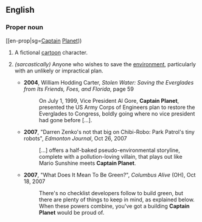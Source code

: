 ==English==
===Proper noun===
[[en-prop|sg=[[captain|Captain]] [[planet|Planet]]))
#A fictional [[cartoon]] character.
#{{rfv-sense}}''(sarcastically)'' Anyone who wishes to save the [[environment]], particularly with an unlikely or impractical plan.
#*'''2004''', William Hodding Carter, ''Stolen Water: Saving the Everglades from Its Friends, Foes, and Florida'', page 59
#*:On July 1, 1999, Vice President Al Gore, '''Captain Planet''', presented the US Army Corps of Engineers plan to restore the Everglades to Congress, boldly going where no vice president had gone before […].
#*'''2007''', "Darren Zenko's not that big on Chibi-Robo: Park Patrol's tiny robots", ''Edmonton Journal'', Oct 26, 2007
#*:[…] offers a half-baked pseudo-environmental storyline, complete with a pollution-loving villain, that plays out like Mario Sunshine meets '''Captain Planet'''.
#*'''2007''', "What Does It Mean To Be Green?", ''Columbus Alive'' (OH), Oct 18, 2007
#*:There's no checklist developers follow to build green, but there are plenty of things to keep in mind, as explained below. When these powers combine, you've got a building '''Captain Planet''' would be proud of.